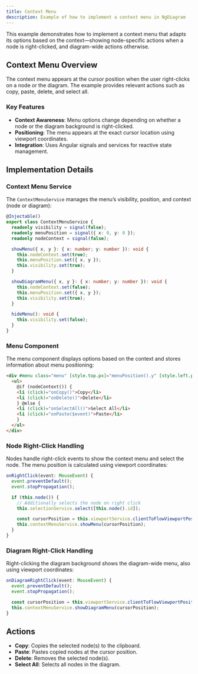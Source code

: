```yaml
---
title: Context Menu
description: Example of how to implement a context menu in NgDiagram
---
```



This example demonstrates how to implement a context menu that adapts its options based on the context—showing node-specific actions when a node is right-clicked, and diagram-wide actions otherwise.

## Context Menu Overview

The context menu appears at the cursor position when the user right-clicks on a node or the diagram. The example provides relevant actions such as copy, paste, delete, and select all.

### Key Features

- **Context Awareness**: Menu options change depending on whether a node or the diagram background is right-clicked.
- **Positioning**: The menu appears at the exact cursor location using viewport coordinates.
- **Integration**: Uses Angular signals and services for reactive state management.

## Implementation Details

### Context Menu Service

The `ContextMenuService` manages the menu’s visibility, position, and context (node or diagram):

```typescript
@Injectable()
export class ContextMenuService {
  readonly visibility = signal(false);
  readonly menuPosition = signal({ x: 0, y: 0 });
  readonly nodeContext = signal(false);

  showMenu({ x, y }: { x: number; y: number }): void {
    this.nodeContext.set(true);
    this.menuPosition.set({ x, y });
    this.visibility.set(true);
  }

  showDiagramMenu({ x, y }: { x: number; y: number }): void {
    this.nodeContext.set(false);
    this.menuPosition.set({ x, y });
    this.visibility.set(true);
  }

  hideMenu(): void {
    this.visibility.set(false);
  }
}
```

### Menu Component

The menu component displays options based on the context and stores information about menu positioning:

```html
<div #menu class="menu" [style.top.px]="menuPosition().y" [style.left.px]="menuPosition().x" [class.show]="showMenu()">
  <ul>
    @if (nodeContext()) {
    <li (click)="onCopy()">Copy</li>
    <li (click)="onDelete()">Delete</li>
    } @else {
    <li (click)="onSelectAll()">Select All</li>
    <li (click)="onPaste($event)">Paste</li>
    }
  </ul>
</div>
```

### Node Right-Click Handling

Nodes handle right-click events to show the context menu and select the node. The menu position is calculated using viewport coordinates:

```typescript
onRightClick(event: MouseEvent) {
  event.preventDefault();
  event.stopPropagation();

  if (this.node()) {
    // Additionally selects the node on right click
    this.selectionService.select([this.node().id]);

    const cursorPosition = this.viewportService.clientToFlowViewportPosition({ x: event.clientX, y: event.clientY });
    this.contextMenuService.showMenu(cursorPosition);
  }
}
```

### Diagram Right-Click Handling

Right-clicking the diagram background shows the diagram-wide menu, also using viewport coordinates:

```typescript
onDiagramRightClick(event: MouseEvent) {
  event.preventDefault();
  event.stopPropagation();

  const cursorPosition = this.viewportService.clientToFlowViewportPosition({ x: event.clientX, y: event.clientY });
  this.contextMenuService.showDiagramMenu(cursorPosition);
}
```

## Actions

- **Copy**: Copies the selected node(s) to the clipboard.
- **Paste**: Pastes copied nodes at the cursor position.
- **Delete**: Removes the selected node(s).
- **Select All**: Selects all nodes in the diagram.

<ContextMenu />
<ExampleViewer dirName="context-menu" />
